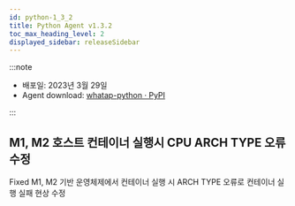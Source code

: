 ```yaml
---
id: python-1_3_2
title: Python Agent v1.3.2
toc_max_heading_level: 2
displayed_sidebar: releaseSidebar
---
```



:::note

* 배포일: 2023년 3월 29일
* Agent download: [whatap-python · PyPI](https://pypi.org/project/whatap-python/1.3.2/)

:::


## M1, M2 호스트 컨테이너 실행시 CPU ARCH TYPE 오류 수정​

<p><Status>Fixed</Status> M1, M2 기반 운영체제에서 컨테이너 실행 시 ARCH TYPE 오류로 컨테이너 실행 실패 현상 수정</p>